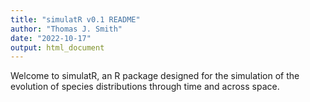 ```yaml
---
title: "simulatR v0.1 README"
author: "Thomas J. Smith"
date: "2022-10-17"
output: html_document
---
```


Welcome to simulatR, an R package designed for the simulation of the evolution of species distributions through time and across space. 
